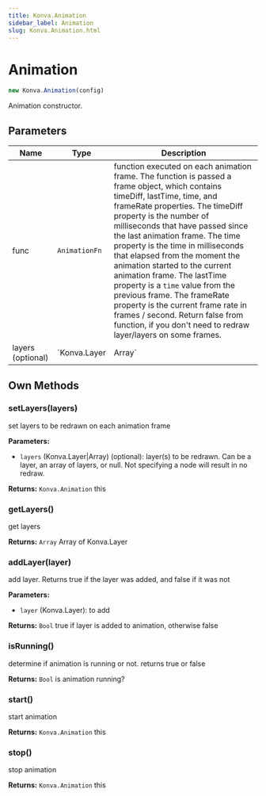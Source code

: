 ```yaml
---
title: Konva.Animation
sidebar_label: Animation
slug: Konva.Animation.html
---
```


# Animation

```javascript
new Konva.Animation(config)
```

Animation constructor.

## Parameters

| Name | Type | Description |
| ---- | ---- | ----------- |
| func | `AnimationFn` | function executed on each animation frame.  The function is passed a frame object, which contains  timeDiff, lastTime, time, and frameRate properties.  The timeDiff property is the number of milliseconds that have passed  since the last animation frame. The time property is the time in milliseconds that elapsed from the moment the animation started  to the current animation frame. The lastTime property is a `time` value from the previous frame.  The frameRate property is the current frame rate in frames / second.  Return false from function, if you don't need to redraw layer/layers on some frames. |
| layers (optional) | `Konva.Layer|Array` | layer(s) to be redrawn on each animation frame. Can be a layer, an array of layers, or null.  Not specifying a node will result in no redraw. |

## Own Methods

### setLayers(layers)

set layers to be redrawn on each animation frame

**Parameters:**

- `layers` (Konva.Layer|Array) (optional): layer(s) to be redrawn. Can be a layer, an array of layers, or null.  Not specifying a node will result in no redraw.

**Returns:** `Konva.Animation` this

### getLayers()

get layers

**Returns:** `Array` Array of Konva.Layer

### addLayer(layer)

add layer.  Returns true if the layer was added, and false if it was not

**Parameters:**

- `layer` (Konva.Layer): to add

**Returns:** `Bool` true if layer is added to animation, otherwise false

### isRunning()

determine if animation is running or not.  returns true or false

**Returns:** `Bool` is animation running?

### start()

start animation

**Returns:** `Konva.Animation` this

### stop()

stop animation

**Returns:** `Konva.Animation` this

